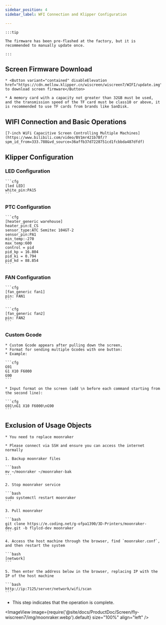 ```yaml
---
sidebar_position: 4
sidebar_label: WFI Connection and Klipper Configuration

---
```








    :::tip

    The firmware has been pre-flashed at the factory, but it is recommended to manually update once.

    :::

## Screen Firmware Download

    * <Button variant="contained" disableElevation href="https://cdn.mellow.klipper.cn/wiscreen/wiscreen7/WIFI/update.img">Click to download screen firmware</Button>

    * A memory card with a capacity not greater than 32GB must be used, and the transmission speed of the TF card must be class10 or above, it is recommended to use TF cards from brands like SanDisk.

## WIFI Connection and Basic Operations

    [7-inch WiFi Capacitive Screen Controlling Multiple Machines](https://www.bilibili.com/video/BV1mr421b7Bf/?spm_id_from=333.788&vd_source=36affb37d7228751cd1fcbbda487dfdf)

## Klipper Configuration

### LED Configuration

    ```cfg
    [led LED]
    white_pin:PA15
    ```

### PTC Configuration

    ```cfg
    [heater_generic warehouse]
    heater_pin:E_CS
    sensor_type:ATC Semitec 104GT-2
    sensor_pin:PA1
    min_temp:-270
    max_temp:600
    control = pid
    pid_kp = 16.804
    pid_ki = 0.794
    pid_kd = 88.854
    ```

### FAN Configuration

    ```cfg
    [fan_generic fan1]
    pin: FAN1
    ```

    ```cfg
    [fan_generic fan2]
    pin: FAN2
    ```

### Custom Gcode

    * Custom Gcode appears after pulling down the screen,
    * Format for sending multiple Gcodes with one button:
    * Example:

    ```cfg
    G91 
    G1 X10 F6000
    G90
    ```

    * Input format on the screen (add \n before each command starting from the second line):

    ```cfg
    G91\nG1 X10 F6000\nG90
    ```

## Exclusion of Usage Objects

    * You need to replace moonraker

    * Please connect via SSH and ensure you can access the internet normally

    1. Backup moonraker files

    ```bash
    mv ~/moonraker ~/moonraker-bak
    ```

    2. Stop moonraker service

    ```bash
    sudo systemctl restart moonraker
    ```

    3. Pull moonraker

    ```bash
    git clone https://e.coding.net/g-ofpa1390/3D-Printers/moonraker-dev.git -b flylcd-dev moonraker
    ```

    4. Access the host machine through the browser, find `moonraker.conf`, and then restart the system

    ```bash
    [network]
    ```

    5. Then enter the address below in the browser, replacing IP with the IP of the host machine

    ```bash
    http://ip:7125/server/network/wifi/scan
    ```

* This step indicates that the operation is complete.
    
<ImageView image={require('@site/docs/ProductDoc/Screen/fly-wiscreen7/img/moonraker.webp').default} size="100%" align="left" />